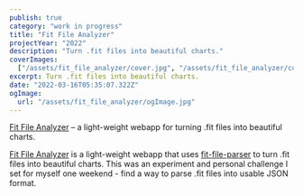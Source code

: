 ```yaml
---
publish: true
category: "work in progress"
title: "Fit File Analyzer"
projectYear: "2022"
description: "Turn .fit files into beautiful charts."
coverImages:
  ["/assets/fit_file_analyzer/cover.jpg", "/assets/fit_file_analyzer/cover.gif"]
excerpt: Turn .fit files into beautiful charts.
date: "2022-03-16T05:35:07.322Z"
ogImage:
  url: "/assets/fit_file_analyzer/ogImage.jpg"
---
```


<GalleryComposable>
  <VideoWithCaptionComposable
    src="/assets/fit_file_analyzer/video.mp4"
    span={2}
  >
    <span>
      <a href="https://fit-file-analyzer.vercel.app/">Fit File Analyzer</a> – a
      light-weight webapp for turning .fit files into beautiful charts.
    </span>
  </VideoWithCaptionComposable>
  <ImageWithCaption
    src="/assets/fit_file_analyzer/cover.jpg"
    caption="List view of the generated charts."
    span={1}
  ></ImageWithCaption>
  <ImageWithCaption
    src="/assets/fit_file_analyzer/overlay.jpg"
    caption="An overlayed view can also be a useful for analyzing time series data."
    span={1}
  ></ImageWithCaption>
</GalleryComposable>

[Fit File Analyzer](https://fit-file-analyzer.vercel.app/) is a light-weight webapp that uses [fit-file-parser](https://www.npmjs.com/package/fit-file-parser) to turn .fit files into beautiful charts. This was an experiment and personal challenge I set for myself one weekend - find a way to parse .fit files into usable JSON format.
